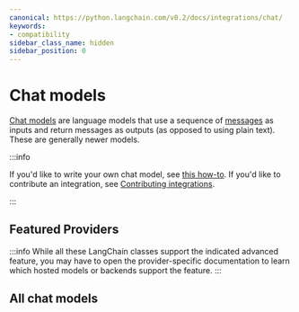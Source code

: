 ```yaml
---
canonical: https://python.langchain.com/v0.2/docs/integrations/chat/
keywords:
- compatibility
sidebar_class_name: hidden
sidebar_position: 0
---
```


# Chat models

[Chat models](/docs/concepts/#chat-models) are language models that use a sequence of [messages](/docs/concepts/#messages) as inputs and return messages as outputs (as opposed to using plain text). These are generally newer models.

:::info

If you'd like to write your own chat model, see [this how-to](/docs/how_to/custom_chat_model/).
If you'd like to contribute an integration, see [Contributing integrations](/docs/contributing/integrations/).

:::

## Featured Providers

:::info
While all these LangChain classes support the indicated advanced feature, you may have
to open the provider-specific documentation to learn which hosted models or backends support
the feature.
:::


<CategoryTable category="chat" />

## All chat models

<IndexTable />